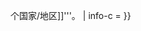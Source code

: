 
{{userbox
| border-c = #ddee00
| id       = [[File:World map.png|x43px]]
| id-c     = white
| info     = 这位用户已访问了[[世界]]上的<br />'''[[世界政區索引|{{#switch:{{{1|0}}}|1=一|2=两|206=所有206|{{{1|0}}} }}个国家/地区]]'''。
| info-c   = {{{info-c|white}}}
}}<noinclude>
{{DEFAULTSORT:{{SUBPAGENAME}}}}
</noinclude>